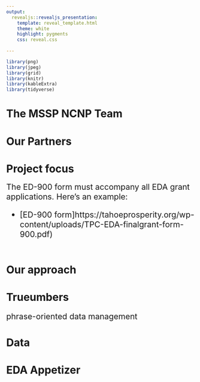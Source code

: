```yaml
---
output: 
  revealjs::revealjs_presentation:
    template: reveal_template.html
    theme: white
    highlight: pygments 
    css: reveal.css
      
---
```



```r
library(png)
library(jpeg)
library(grid)
library(knitr)
library(kableExtra)
library(tidyverse)


```

<section data-background-image="images/new-mexico-banner-6b5ab7d2.jpeg";
         data-background-size:"contain"
         background-repeat: no-repeat;
         >


</section>



# The MSSP NCNP Team {data-background="images/bkgnd-1.svg"}




# Our Partners {data-background="images/bkgnd-2.svg"}



# Project focus {data-background="images/bkgnd-2.svg"}

<div style="font-size:16pt">

The ED-900 form must accompany all EDA grant applications.  Here's an example:   
<div style="left-margin:40px">
  - [ED-900 form]https://tahoeprosperity.org/wp-content/uploads/TPC-EDA-finalgrant-form-900.pdf)
<br><br>
</div>

</div>

# Our approach {data-background="images/bkgnd-2.svg"}

# Trueumbers {data-background="images/bkgnd-2.svg"}

<div style="font-size:16pt">

phrase-oriented data management

 
 
</div>

# Data {data-background="images/bkgnd-2.svg"}

 
 
# EDA Appetizer {data-background="images/bkgnd-2.svg"}